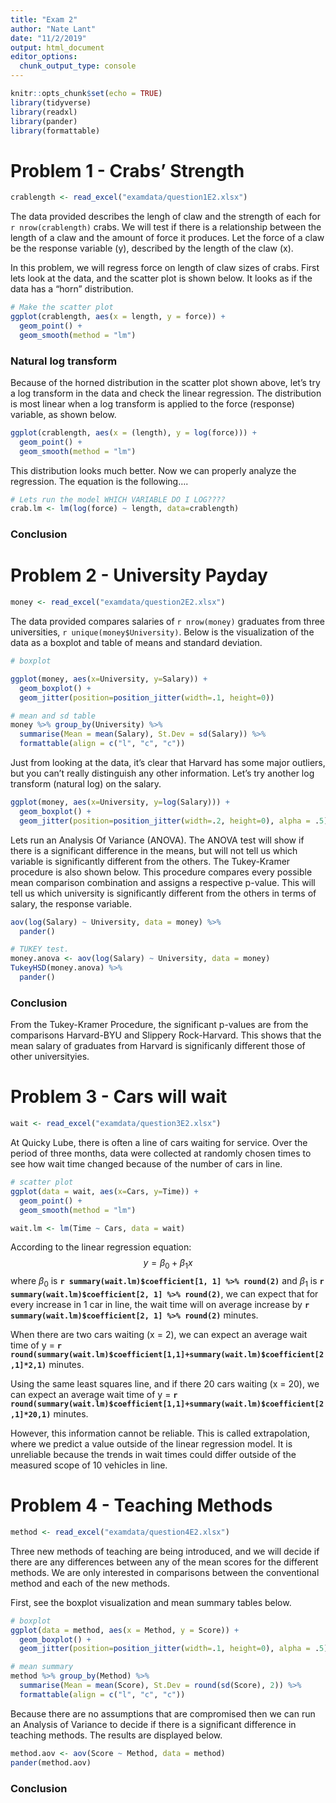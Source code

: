```yaml
---
title: "Exam 2"
author: "Nate Lant"
date: "11/2/2019"
output: html_document
editor_options: 
  chunk_output_type: console
---
```


```r
knitr::opts_chunk$set(echo = TRUE)
library(tidyverse)
library(readxl)
library(pander)
library(formattable)
```

# Problem 1 - Crabs' Strength
```r
crablength <- read_excel("examdata/question1E2.xlsx")
```
The data provided describes the lengh of claw and the strength of each for `r nrow(crablength)` crabs. We will test if there is a relationship between the length of a claw and the amount of force it produces. Let the force of a claw be the response variable (y), described by the length of the claw (x).

In this problem, we will regress force on length of claw sizes of crabs. First lets look at the data, and the scatter plot is shown below. It looks as if the data has a "horn" distribution.

```r
# Make the scatter plot
ggplot(crablength, aes(x = length, y = force)) +
  geom_point() +
  geom_smooth(method = "lm")
```

### Natural log transform
Because of the horned distribution in the scatter plot shown above, let's try a log transform in the data and check the linear regression. The distribution is most linear when a log transform is applied to the force (response) variable, as shown below.
```r
ggplot(crablength, aes(x = (length), y = log(force))) +
  geom_point() +
  geom_smooth(method = "lm")
```

<!-- This still has a curve in the distribution of log scores --> 
This distribution looks much better. Now we can properly analyze the regression. The equation is the following....
```r
# Lets run the model WHICH VARIABLE DO I LOG????
crab.lm <- lm(log(force) ~ length, data=crablength)
```

<!-- show the equation, the coefficients the strength of the model, recognize what can and can't be extrapolated. --> 

### Conclusion
<!---remember to transform back!! i think this is chapter 8 --->


# Problem 2 - University Payday
```r
money <- read_excel("examdata/question2E2.xlsx")

```

The data provided compares salaries of `r nrow(money)` graduates from three universities, `r unique(money$University)`. Below is the visualization of the data as a boxplot and table of means and standard deviation.

```r
# boxplot

ggplot(money, aes(x=University, y=Salary)) +
  geom_boxplot() +
  geom_jitter(position=position_jitter(width=.1, height=0))

# mean and sd table
money %>% group_by(University) %>%
  summarise(Mean = mean(Salary), St.Dev = sd(Salary)) %>%
  formattable(align = c("l", "c", "c"))
```

Just from looking at the data, it's clear that Harvard has some major outliers, but you can't really distinguish any other information. Let's try another log transform (natural log) on the salary.

```r
ggplot(money, aes(x=University, y=log(Salary))) +
  geom_boxplot() +
  geom_jitter(position=position_jitter(width=.2, height=0), alpha = .5)
```

Lets run an Analysis Of Variance (ANOVA). The ANOVA test will show if there is a significant difference in the means, but will not tell us which variable is significantly different from the others. The Tukey-Kramer procedure is also shown below. This procedure compares every possible mean comparison combination and assigns a respective p-value. This will tell us which university is significantly different from the others in terms of salary, the response variable.

```r
aov(log(Salary) ~ University, data = money) %>%
  pander()

# TUKEY test.
money.anova <- aov(log(Salary) ~ University, data = money)
TukeyHSD(money.anova) %>%
  pander()
```

### Conclusion
From the Tukey-Kramer Procedure, the significant p-values are from the comparisons Harvard-BYU and Slippery Rock-Harvard. This shows that the mean salary of graduates from Harvard is significanly different those of other universityies.

# Problem 3 - Cars will wait
```r
wait <- read_excel("examdata/question3E2.xlsx")
```
At Quicky Lube, there is often a line of cars waiting for service. Over the period of three months, data were collected at randomly chosen times to see how wait time changed because of the number of cars in line.


```r
# scatter plot
ggplot(data = wait, aes(x=Cars, y=Time)) +
  geom_point() +
  geom_smooth(method = "lm")
```

```r
wait.lm <- lm(Time ~ Cars, data = wait)
```

<!-- a) waht is the predicted mean waiting time with two cars in line? --> 
According to the linear regression equation:  
$$ y = \beta_{0} + \beta_{1}x $$ where $\beta_{0}$ is **`r summary(wait.lm)$coefficient[1, 1] %>% round(2)`** and $\beta_{1}$ is **`r summary(wait.lm)$coefficient[2, 1] %>% round(2)`**, we can expect that for every increase in 1 car in line, the wait time will on average increase by **`r summary(wait.lm)$coefficient[2, 1] %>% round(2)`** minutes.

When there are two cars waiting (x = 2), we can expect an average wait time of y = **`r round(summary(wait.lm)$coefficient[1,1]+summary(wait.lm)$coefficient[2,1]*2,1)`** minutes.

<!-- b) what about 20 cars! --> 
Using the same least squares line, and if there 20 cars waiting (x = 20), we can expect an average wait time of y = **`r round(summary(wait.lm)$coefficient[1,1]+summary(wait.lm)$coefficient[2,1]*20,1)`** minutes. 

<!-- C) why is the answer in part b not reliable? --> 
However, this information cannot be reliable. This is called extrapolation, where we predict a value outside of the linear regression model. It is unreliable because the trends in wait times could differ outside of the measured scope of 10 vehicles in line.

# Problem 4 - Teaching Methods
```r
method <- read_excel("examdata/question4E2.xlsx")
```
Three new methods of teaching are being introduced, and we will decide if there are any differences between any of the mean scores for the different methods. We are only interested in comparisons between the conventional method and each of the new methods.

First, see the boxplot visualization and mean summary tables below.
```r
# boxplot
ggplot(data = method, aes(x = Method, y = Score)) +
  geom_boxplot() +
  geom_jitter(position=position_jitter(width=.1, height=0), alpha = .5)

# mean summary
method %>% group_by(Method) %>%
  summarise(Mean = mean(Score), St.Dev = round(sd(Score), 2)) %>%
  formattable(align = c("l", "c", "c"))
```

Because there are no assumptions that are compromised <!-- what are the assumptions of an anova test? --> then we can run an Analysis of Variance to decide if there is a significant difference in teaching methods. The results are displayed below.

```r
method.aov <- aov(Score ~ Method, data = method)
pander(method.aov)
```

### Conclusion
<!--- With a p-value of  r round(method.aov$pvalue)  This isn't working, do i actually use a pvalue? or maybe the f stat?---> 





